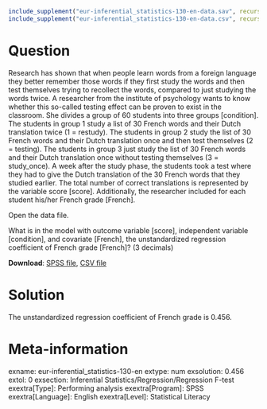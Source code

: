 ```r
include_supplement("eur-inferential_statistics-130-en-data.sav", recursive = TRUE)
include_supplement("eur-inferential_statistics-130-en-data.csv", recursive = TRUE)
```

Question
========
Research has shown that when people learn words from a foreign language they better remember those words if they first study the words and then test themselves trying to recollect the words, compared to just studying the words twice. A researcher from the institute of psychology wants to know whether this so-called testing effect can be proven to exist in the classroom. She divides a group of 60 students into three groups [condition]. The students in group 1 study a list of 30 French words and their Dutch translation twice (1 = restudy). The students in group 2 study the list of 30 French words and their Dutch translation once and then test themselves (2 = testing). The students in group 3 just study the list of 30 French words and their Dutch translation once without testing themselves (3 = study_once). A week after the study phase, the students took a test where they had to give the Dutch translation of the 30 French words that they studied earlier. The total number of correct translations is represented by the variable score [score]. Additionally, the researcher included for each student his/her French grade [French].

Open the data file.

What is in the model with outcome variable [score], independent variable [condition], and covariate [French], the unstandardized regression coefficient of French grade [French]? (3 decimals)

**Download**: [SPSS file](eur-inferential_statistics-130-en-data.sav), [CSV file](eur-inferential_statistics-130-en-data.csv)


Solution
========
The unstandardized regression coefficient of French grade is 0.456.


Meta-information
================
exname: eur-inferential_statistics-130-en
extype: num
exsolution: 0.456
extol: 0
exsection: Inferential Statistics/Regression/Regression F-test
exextra[Type]: Performing analysis
exextra[Program]: SPSS
exextra[Language]: English
exextra[Level]: Statistical Literacy
